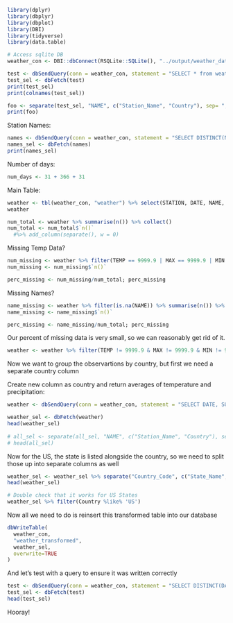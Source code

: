 ```r
library(dplyr)
library(dbplyr)
library(dbplot)
library(DBI)
library(tidyverse)
library(data.table)
```

```r
# Access sqlite DB
weather_con <- DBI::dbConnect(RSQLite::SQLite(), "../output/weather_data.sqlite")
```

```r
test <- dbSendQuery(conn = weather_con, statement = "SELECT * from weather where random() <= 0.1 LIMIT 1000")
test_sel <- dbFetch(test)
print(test_sel)
print(colnames(test_sel))

foo <- separate(test_sel, "NAME", c("Station_Name", "Country"), sep= ", ")
print(foo)
```

Station Names:
```r
names <- dbSendQuery(conn = weather_con, statement = "SELECT DISTINCT(NAME) from weather ORDER BY NAME ASC")
names_sel <- dbFetch(names)
print(names_sel)
```

Number of days:
```r
num_days <- 31 + 366 + 31
```

Main Table:
```r
weather <- tbl(weather_con, "weather") %>% select(STATION, DATE, NAME, TEMP, MAX, MIN, FRSHTT)
weather

num_total <- weather %>% summarise(n()) %>% collect()
num_total <- num_total$`n()`
  #%>% add_column(separate(), w = 0)
```

Missing Temp Data?
```r
num_missing <- weather %>% filter(TEMP == 9999.9 | MAX == 9999.9 | MIN == 9999.9) %>% summarise(n()) %>% collect()
num_missing <- num_missing$`n()`

perc_missing <- num_missing/num_total; perc_missing
```
Missing Names?
```r
name_missing <- weather %>% filter(is.na(NAME)) %>% summarise(n()) %>% collect()
name_missing <- name_missing$`n()`

perc_missing <- name_missing/num_total; perc_missing
```


Our percent of missing data is very small, so we can reasonably get rid of it.
```r
weather <- weather %>% filter(TEMP != 9999.9 & MAX != 9999.9 & MIN != 9999.9) %>% filter(!is.na(NAME))
```

Now we want to group the observartions by country, but first we need a separate country column


Create new column as country and return averages of temperature and precipitation:

```r
weather <- dbSendQuery(conn = weather_con, statement = "SELECT DATE, SUBSTR(NAME, INSTR(NAME, ', ') + 2) as Country_Code, AVG(TEMP), AVG(MAX), AVG(MIN), AVG(PRCP) FROM weather WHERE NAME IS NOT NULL AND TEMP <> 9999.9 AND MAX <> 9999.9 AND MIN <> 9999.9 GROUP BY Country_Code, DATE " )

weather_sel <- dbFetch(weather)
head(weather_sel)
 
# all_sel <- separate(all_sel, "NAME", c("Station_Name", "Country"), sep= ", ")
# head(all_sel)
```
Now for the US, the state is listed alongside the country, so we need to split those up into separate columns as well
```r
weather_sel <- weather_sel %>% separate("Country_Code", c("State_Name", "Country"), sep= " ", fill = "left")
head(weather_sel)

# Double check that it works for US States
weather_sel %>% filter(Country %like% 'US')
```
Now all we need to do is reinsert this transformed table into our database
```r
dbWriteTable(
  weather_con,
  "weather_transformed",
  weather_sel,
  overwrite=TRUE
)
```

And let's test with a query to ensure it was written correctly
```r
test <- dbSendQuery(conn = weather_con, statement = "SELECT DISTINCT(DATE) from weather_transformed")
test_sel <- dbFetch(test)
head(test_sel)
```
Hooray!







